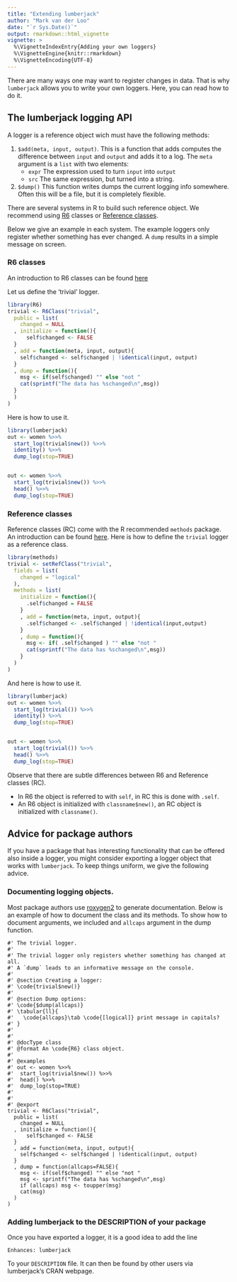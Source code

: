 ```yaml
---
title: "Extending lumberjack"
author: "Mark van der Loo"
date: "`r Sys.Date()`"
output: rmarkdown::html_vignette
vignette: >
  %\VignetteIndexEntry{Adding your own loggers}
  %\VignetteEngine{knitr::rmarkdown}
  %\VignetteEncoding{UTF-8}
---
```


There are many ways one may want to register changes in data.
That is why `lumberjack` allows you to write your own loggers. Here, you can
read how to do it.

## The lumberjack logging API

A logger is a reference object wich must have the following methods:

1. `$add(meta, input, output)`. This is a function that adds computes the
difference between `input` and `output` and adds it to a log. The `meta`
argument is a `list` with two elements:
    - `expr` The expression used to turn `input` into `output`
    - `src` The same expression, but turned into a string.
2. `$dump()` This function writes dumps the current logging info somewhere.
Often this will be a file, but it is completely flexible.

There are several systems in R to build such reference object. We recommend
using [R6](https://cran.r-project.org/package=R6) classes or 
[Reference classes](http://adv-r.had.co.nz/R5.html).

Below we give an example in each system. The example loggers only register 
whether something has ever changed. A `dump` results in a simple message on
screen.


### R6 classes
An introduction to R6 classes can be found [here](https://cran.r-project.org/package=R6/vignettes/Introduction.html)

Let us define the 'trivial' logger.
```r
library(R6)
trivial <- R6Class("trivial",
  public = list(
    changed = NULL
  , initialize = function(){
      self$changed <- FALSE
  }
  , add = function(meta, input, output){
    self$changed <- self$changed | !identical(input, output)
  }
  , dump = function(){
    msg <- if(self$changed) "" else "not "
    cat(sprintf("The data has %schanged\n",msg))
  }
  )
)
```
Here is how to use it.
```r
library(lumberjack)
out <- women %>>% 
  start_log(trivial$new()) %>>%
  identity() %>>%
  dump_log(stop=TRUE)


out <- women %>>%
  start_log(trivial$new()) %>>%
  head() %>>%
  dump_log(stop=TRUE)
```

### Reference classes
Reference classes (RC) come with the R recommended `methods` package. 
An introduction can be found [here](http://adv-r.had.co.nz/R5.html). Here is how
to define the `trivial` logger as a reference class.
```r
library(methods)
trivial <- setRefClass("trivial",
  fields = list(
    changed = "logical"
  ),
  methods = list(
    initialize = function(){
      .self$changed = FALSE
    }
    , add = function(meta, input, output){
      .self$changed <- .self$changed | !identical(input,output)
    }
    , dump = function(){
      msg <- if( .self$changed ) "" else "not "
      cat(sprintf("The data has %schanged\n",msg))
    }
  )
)
```
And here is how to use it.
```r
library(lumberjack)
out <- women %>>% 
  start_log(trivial()) %>>%
  identity() %>>%
  dump_log(stop=TRUE)


out <- women %>>%
  start_log(trivial()) %>>%
  head() %>>%
  dump_log(stop=TRUE)

```

Observe that there are subtle differences between R6 and Reference classes (RC).

- In R6 the object is referred to with `self`, in RC this is done with `.self`.
- An R6 object is initialized with `classname$new()`, an RC object is initialized with `classname()`. 

## Advice for package authors

If you have a package that has interesting functionality that can be offered
also inside a logger, you might consider exporting a logger object that works
with `lumberjack`. To keep things uniform, we give the following advice.

### Documenting logging objects.
Most package authors use [roxygen2](https://cran.r-project.org/package=roxygen2) 
to generate documentation. Below is an example of how to document the class
and its methods. To show how to document arguments, we included and
`allcaps` argument in the dump function.

```
#' The trivial logger.
#' 
#' The trivial logger only registers whether something has changed at all.
#' A `dump` leads to an informative message on the console.
#'
#' @section Creating a logger:
#' \code{trivial$new()}
#' 
#' @section Dump options:
#' \code{$dump(allcaps)}
#' \tabular{ll}{
#'   \code{allcaps}\tab \code{[logical]} print message in capitals?
#' }
#' 
#' 
#' @docType class
#' @format An \code{R6} class object.
#' 
#' @examples
#' out <- women %>>%
#'  start_log(trivial$new()) %>>%
#'  head() %>>%
#'  dump_log(stop=TRUE)
#' 
#'
#' @export
trivial <- R6Class("trivial",
  public = list(
    changed = NULL
  , initialize = function(){
      self$changed <- FALSE
  }
  , add = function(meta, input, output){
    self$changed <- self$changed | !identical(input, output)
  }
  , dump = function(allcaps=FALSE){
    msg <- if(self$changed) "" else "not "
    msg <- sprintf("The data has %schanged\n",msg)
    if (allcaps) msg <- toupper(msg)
    cat(msg)
  )
)
```


### Adding lumberjack to the DESCRIPTION of your package

Once you have exported a logger, it is a good idea to add the line
```
Enhances: lumberjack
```
To your `DESCRIPTION` file. It can then be found by other users via lumberjack's
CRAN webpage.












